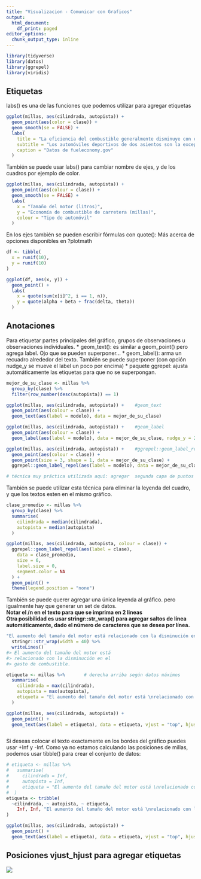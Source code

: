 ```yaml
---
title: "Visualizacion - Comunicar con Graficos"
output:
  html_document:
    df_print: paged
editor_options:
  chunk_output_type: inline
---
```


```r

library(tidyverse)
library(datos)
library(ggrepel)
library(viridis)
```

## Etiquetas 

labs() es una de las funciones que podemos utilizar para agregar etiquetas
```r
ggplot(millas, aes(cilindrada, autopista)) +
  geom_point(aes(color = clase)) +
  geom_smooth(se = FALSE) +
  labs(
    title = "La eficiencia del combustible generalmente disminuye con el tamaño del motor",
    subtitle = "Los automóviles deportivos de dos asientos son la excepción debido a su peso liviano",
    caption = "Datos de fueleconomy.gov"
  )
```
También se puede usar labs() para cambiar nombre de ejes, y de los cuadros por ejemplo de color.

```r
ggplot(millas, aes(cilindrada, autopista)) +
  geom_point(aes(colour = clase)) +
  geom_smooth(se = FALSE) +
  labs(
    x = "Tamaño del motor (litros)",
    y = "Economía de combustible de carretera (millas)",
    colour = "Tipo de automóvil"
  )
```
En los ejes también se pueden escribir fórmulas con quote(): Más acerca de opciones disponibles en  ?plotmath
```r
df <- tibble(
  x = runif(10),
  y = runif(10)
)

ggplot(df, aes(x, y)) +
  geom_point() +
  labs(
    x = quote(sum(x[i]^2, i == 1, n)),
    y = quote(alpha + beta + frac(delta, theta))
  )
```

## Anotaciones
Para etiquetar partes principales del gráfico, grupos de observaciones u observaciones individuales. * geom_text(): es similar a geom_point() pero agrega label. Ojo que se pueden superponer...
* geom_label(): arma un recuadro alrededor del texto. También se puede superponer (con opción nudge_y se mueve el label un poco por encima)
* paquete ggrepel: ajusta automáticamente las etiquetas para que no se superpongan.

```r
mejor_de_su_clase <- millas %>%   
  group_by(clase) %>%
  filter(row_number(desc(autopista)) == 1)

ggplot(millas, aes(cilindrada, autopista)) +    #geom_text   
  geom_point(aes(colour = clase)) +
  geom_text(aes(label = modelo), data = mejor_de_su_clase)

ggplot(millas, aes(cilindrada, autopista)) +    #geom_label
  geom_point(aes(colour = clase)) +
  geom_label(aes(label = modelo), data = mejor_de_su_clase, nudge_y = 2, alpha = 0.5)

ggplot(millas, aes(cilindrada, autopista)) +    #ggrepel::geom_label_repel
  geom_point(aes(colour = clase)) +
  geom_point(size = 3, shape = 1, data = mejor_de_su_clase) +
  ggrepel::geom_label_repel(aes(label = modelo), data = mejor_de_su_clase)

# técnica muy práctica utilizada aquí: agregar  segunda capa de puntos grandes y huecos para resaltar los puntos etiquetados.
```
También se puede utilizar esta técnica para eliminar la leyenda del cuadro, y que los textos esten en el mismo gráfico. 

```r
clase_promedio <- millas %>%
  group_by(clase) %>%
  summarise(
    cilindrada = median(cilindrada),
    autopista = median(autopista)
  )

ggplot(millas, aes(cilindrada, autopista, colour = clase)) +
  ggrepel::geom_label_repel(aes(label = clase),
    data = clase_promedio,
    size = 6,
    label.size = 0,
    segment.color = NA
  ) +
  geom_point() +
  theme(legend.position = "none")
```
También se puede querer agregar una única leyenda al gráfico. pero igualmente hay que generar un set de datos.  
**Notar el /n en el texto para que se imprima en 2 lineas**  
**Otra posibilidad es usar  stringr::str_wrap() para agregar saltos de línea automáticamente, dado el número de caracteres que se desea por línea.**

```r
"El aumento del tamaño del motor está relacionado con la disminución en el gasto de combustible." %>%
  stringr::str_wrap(width = 40) %>%
  writeLines()
#> El aumento del tamaño del motor está
#> relacionado con la disminución en el
#> gasto de combustible.
```

```r
etiqueta <- millas %>%       # derecha arriba según datos máximos
  summarise(
    cilindrada = max(cilindrada),
    autopista = max(autopista),
    etiqueta = "El aumento del tamaño del motor está \nrelacionado con la disminución en el gasto de combustible."
  )

ggplot(millas, aes(cilindrada, autopista)) +
  geom_point() +
  geom_text(aes(label = etiqueta), data = etiqueta, vjust = "top", hjust = "right")



```
Si deseas colocar el texto exactamente en los bordes del gráfico puedes usar +Inf y -Inf. Como ya no estamos calculando las posiciones de millas, podemos usar tibble() para crear el conjunto de datos:
```r
# etiqueta <- millas %>%
#   summarise(
#     cilindrada = Inf,
#     autopista = Inf,
#     etiqueta = "El aumento del tamaño del motor está \nrelacionado con la disminución en el gasto de combustible."
#  ) 
etiqueta <- tribble(
  ~cilindrada, ~ autopista, ~ etiqueta,
    Inf, Inf, "El aumento del tamaño del motor está \nrelacionado con la disminución en el gasto de combustible."
)

ggplot(millas, aes(cilindrada, autopista)) +
  geom_point() +
  geom_text(aes(label = etiqueta), data = etiqueta, vjust = "top", hjust = "right")
```

## Posiciones vjust_hjust para agregar etiquetas
 ![](vjust_hjust.JPG)


